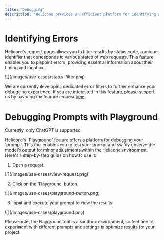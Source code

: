 ```yaml
---
title: "Debugging"
description: "Helicone provides an efficient platform for identifying and rectifying errors in your code, offering insights into their occurrence."
---
```


# Identifying Errors

Helicone's request page allows you to filter results by status code, a unique identifier that corresponds to various states of web requests. This feature enables you to pinpoint errors, providing essential information about their timing and location.

<Frame>![](/images/use-cases/status-filter.png)</Frame>

We are currently developing dedicated error filters to further enhance your debugging experience. If you are interested in this feature, please support us by upvoting the feature request [here](https://www.helicone.ai/roadmap).

# Debugging Prompts with Playground

<Info>Currently, only ChatGPT is supported</Info>

Helicone's 'Playground' feature offers a platform for debugging your 'prompt'. This tool enables you to test your prompt and swiftly observe the model's output for minor adjustments within the Helicone environment. Here's a step-by-step guide on how to use it:

1. Open a request.

<Frame>![](/images/use-cases/view-request.png)</Frame>

2. Click on the 'Playground' button.

<Frame>![](/images/use-cases/playground-button.png)</Frame>

3. Input and execute your prompt to view the results.

<Frame>![](/images/use-cases/playground.png)</Frame>

Please note, the Playground tool is a sandbox environment, so feel free to experiment with different prompts and settings to optimize results for your project.

